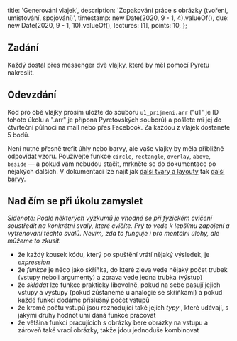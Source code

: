   title: 'Generování vlajek',
  description: 'Zopakování práce s obrázky (tvoření, umisťování, spojování)',
  timestamp: new Date(2020, 9 - 1, 4).valueOf(),
  due: new Date(2020, 9 - 1, 10).valueOf(),
  lectures: [1],
  points: 10,
};

## Zadání

Každý dostal přes messenger dvě vlajky, které by měl pomocí Pyretu nakreslit.

## Odevzdání

Kód pro obě vlajky prosím uložte do souboru `u1_prijmeni.arr` ("u1" je ID tohoto úkolu a ".arr" je přípona Pyretovských souborů) a pošlete mi jej do čtvrteční půlnoci na mail nebo přes Facebook. Za každou z vlajek dostanete 5 bodů.

Není nutné přesně trefit úhly nebo barvy, ale vaše vlajky by měla přibližně odpovídat vzoru. Používejte funkce `circle`, `rectangle`, `overlay`, `above`, `beside` — a pokud vám nebudou stačit, mrkněte se do dokumentace po nějakých dalších. V dokumentaci lze najít jak [další tvary a layouty](https://www.pyret.org/docs/latest/image.html) tak [další barvy](https://www.pyret.org/docs/latest/color.html).

## Nad čím se při úkolu zamyslet

_Sidenote: Podle některých výzkumů je vhodné se při fyzickém cvičení soustředit na konkrétní svaly, které cvičíte. Prý to vede k lepšímu zapojení a vytrénování těchto svalů. Nevím, zda to funguje i pro mentální úlohy, ale můžeme to zkusit._

- že každý kousek kódu, který po spuštění vrátí nějaký výsledek, je _expression_
- že _funkce_ je něco jako skříňka, do které zleva vede nějaký počet trubek (vstupy neboli argumenty) a zprava vede jedna trubka (výstup)
- že _skládat_ lze funkce prakticky libovolně, pokud na sebe pasují jejich vstupy a výstupy (pokud zůstaneme u analogie se skříňkami) a pokud každé funkci dodáme příslušný počet vstupů
- že kromě počtu vstupů jsou rozhodující také jejich _typy_ , které udávají, s jakými druhy hodnot umí daná funkce pracovat
- že většina funkcí pracujících s obrázky bere obrázky na vstupu a zároveň také vrací obrázky, takže jdou jednoduše kombinovat
